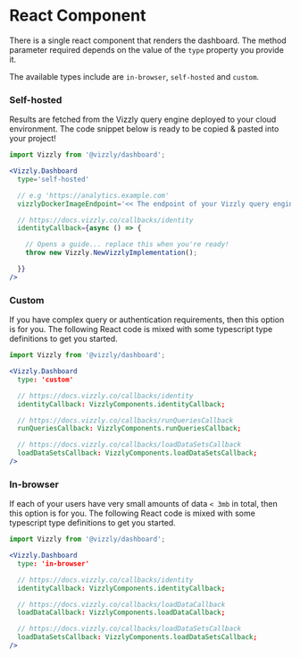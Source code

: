 # React Component

There is a single react component that renders the dashboard. The method parameter required depends on the value of the `type` property you provide it.

The available types include are `in-browser`, `self-hosted` and `custom`.

### Self-hosted
Results are fetched from the Vizzly query engine deployed to your cloud environment.
The code snippet below is ready to be copied & pasted into your project!

```jsx
import Vizzly from '@vizzly/dashboard';

<Vizzly.Dashboard
  type='self-hosted'

  // e.g 'https://analytics.example.com'
  vizzlyDockerImageEndpoint='<< The endpoint of your Vizzly query engine >>'

  // https://docs.vizzly.co/callbacks/identity
  identityCallback={async () => {

    // Opens a guide... replace this when you're ready!
    throw new Vizzly.NewVizzlyImplementation();

  }}
/>
```

### Custom
If you have complex query or authentication requirements, then this option is for you.
The following React code is mixed with some typescript type definitions to get you started.

```jsx
import Vizzly from '@vizzly/dashboard';

<Vizzly.Dashboard
  type: 'custom'

  // https://docs.vizzly.co/callbacks/identity
  identityCallback: VizzlyComponents.identityCallback;

  // https://docs.vizzly.co/callbacks/runQueriesCallback
  runQueriesCallback: VizzlyComponents.runQueriesCallback;

  // https://docs.vizzly.co/callbacks/loadDataSetsCallback
  loadDataSetsCallback: VizzlyComponents.loadDataSetsCallback;
/>
```

### In-browser

If each of your users have very small amounts of data `< 3mb` in total, then this option is for you.
The following React code is mixed with some typescript type definitions to get you started.

```jsx
import Vizzly from '@vizzly/dashboard';

<Vizzly.Dashboard
  type: 'in-browser'

  // https://docs.vizzly.co/callbacks/identity
  identityCallback: VizzlyComponents.identityCallback;

  // https://docs.vizzly.co/callbacks/loadDataCallback
  loadDataCallback: VizzlyComponents.loadDataCallback;

  // https://docs.vizzly.co/callbacks/loadDataSetsCallback
  loadDataSetsCallback: VizzlyComponents.loadDataSetsCallback;
/>
```